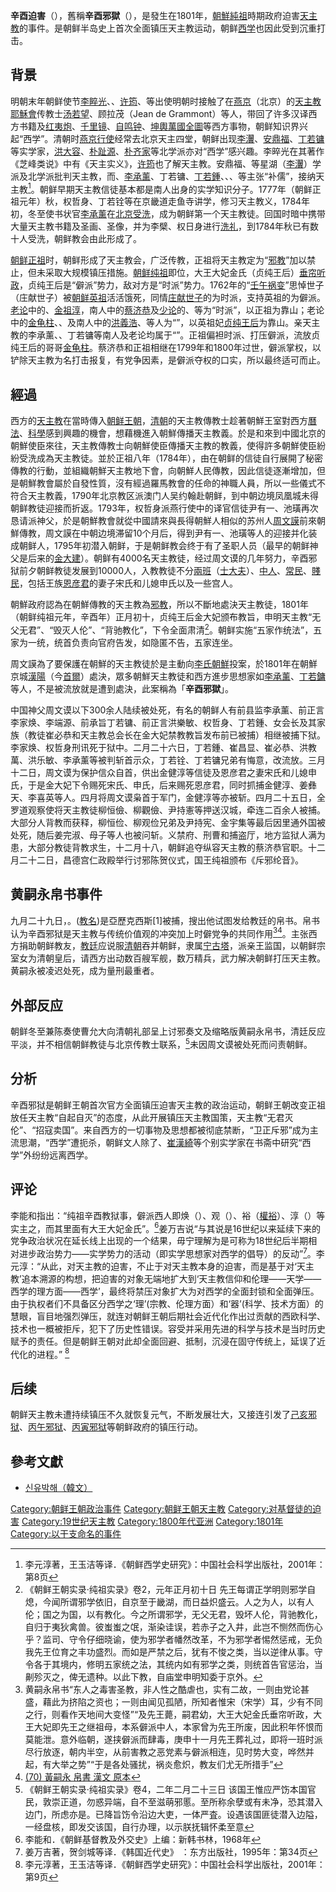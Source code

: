 '''辛酉迫害'''（{{kor|k = 신유박해|rm = Sinyu Bakhae|hanja = 辛酉迫害|f = h}}），舊稱'''辛酉邪獄'''（{{kor|k = 신유사옥|rm = Sinyu Saok|hanja = 辛酉邪獄|f = h}}），是發生在1801年，[[朝鮮純祖|朝鮮純祖]]時期政府迫害[[天主教|天主教]]的事件。是朝鲜半岛史上首次全面镇压天主教运动，朝鲜[[西学|西学]]也因此受到沉重打击。

== 背景 ==

明朝末年朝鲜使节[[李睟光|李睟光]]、{{link-en|郑斗源|Jeong Duwon}}、[[许筠|许筠]]、{{link-ko|李光庭|이광정 (1552년)}}等出使明朝时接触了在[[燕京|燕京]]（北京）的[[天主教|天主教]][[耶穌會|耶穌會]]传教士[[汤若望|汤若望]]、顾拉茂（Jean de Grammont）等人，带回了许多汉译西方书籍及[[红夷大炮|红夷炮]]、[[望远镜|千里镜]]、[[自鸣钟|自鸣钟]]、[[坤輿萬國全圖|坤輿萬國全圖]]等西方事物，朝鲜知识界兴起“西学”。清朝时[[朝鮮燕行使|燕京行使]]经常去北京天主四堂，朝鲜出现[[李瀷|李瀷]]、[[安鼎福|安鼎福]]、[[丁若镛|丁若镛]]等实学家，[[洪大容|洪大容]]、[[朴趾源|朴趾源]]、[[朴齐家|朴齐家]]等北学派亦对“西学”感兴趣。李晬光在其著作《芝峰类说》中有《天主实义》，[[许筠|许筠]]也了解天主教。安鼎福、{{link-ko|申虎丹|신후담}}等星湖（[[李瀷|李瀷]]）学派及北学派批判天主教，而{{link-ko|李檗 (朝鮮)|이벽|李檗}}、[[李承薰|李承薰]]、丁若镛、[[丁若鍾|丁若鍾]]、{{link-ko|丁若銓|정약전}}、{{link-ko|權哲身|권철신}}、{{link-ko|權日身|권일신}}等主张“补儒”，接纳天主教<ref>李元淳著，王玉洁等译．《朝鲜西学史研究》：中国社会科学出版社，2001年：第8页</ref>。朝鲜早期天主教信徒基本都是南人出身的实学知识分子。1777年（朝鲜正祖元年）秋，权哲身、丁若铨等在京畿道走鱼寺讲学，修习天主教义，1784年初，冬至使书状官[[李承薰|李承薰]]在[[北京|北京]][[受洗|受洗]]，成为朝鲜第一个天主教徒。回国时暗中携带大量天主教书籍及圣画、圣像，并为李檗、权日身进行[[洗礼|洗礼]]，到1784年秋已有数十人受洗，朝鲜教会由此形成了。

[[朝鲜正祖|朝鲜正祖]]时，朝鲜形成了天主教会，广泛传教，正祖将天主教定为“[[邪教|邪教]]”加以禁止，但未采取大规模镇压措施。[[朝鲜纯祖|朝鲜纯祖]]即位，大王大妃金氏（贞纯王后）[[垂帘听政|垂帘听政]]，贞纯王后是“僻派”势力，敌对方是“时派”势力。1762年的“[[壬午祸变|壬午祸变]]”思悼世子（庄献世子）被[[朝鲜英祖|朝鲜英祖]]活活饿死，同情[[庄献世子|庄献世子]]的为时派，支持英祖的为僻派。[[老论|老论]]中的{{link-ko|洪鳳漢|홍봉한}}、[[金祖淳|金祖淳]]，南人中的[[蔡济恭|蔡济恭]]及[[少论|少论]]的{{link-ko|李晚秀|이만수 (1752년)}}、{{link-ko|李時秀|이시수}}等为“时派”，以正祖为靠山；老论中的[[金龟柱|金龟柱]]、{{link-ko|洪麟漢|홍인한}}、{{link-ko|沈煥之|심환지}}及南人中的[[洪義浩|洪義浩]]、{{link-ko|睦萬中|목만중}}等人为“{{link-ko|僻派|벽파}}”，以英祖妃[[贞纯王后|贞纯王后]]为靠山。亲天主教的李承薰、{{link-ko|李家煥|이가환}}、丁若镛等南人及老论{{link-ko|金健淳|김건순}}均属于“{{link-ko|時派|시파}}”。正祖偏袒时派、打压僻派，流放贞纯王后的哥哥[[金龟柱|金龟柱]]。蔡济恭和正祖相继在1799年和1800年过世，僻派掌权，以铲除天主教为名打击报复，有党争因素，是僻派夺权的口实，所以最终适可而止。

== 經過 ==

西方的[[天主教|天主教]]在當時傳入[[朝鲜王朝|朝鲜王朝]]，[[清朝|清朝]]的天主教傳教士趁著朝鮮王室對西方[[曆法|曆法]]、[[科學|科學]]感到興趣的機會，想藉機進入朝鮮傳播天主教義。於是和來到中國北京的朝鮮使臣來往，天主教傳教士向朝鮮使臣傳播天主教的教義，使得許多朝鮮使臣紛紛受洗成為天主教徒。並於正祖八年（1784年），由在朝鲜的信徒自行展開了秘密傳教的行動，並組織朝鮮天主教地下會，向朝鮮人民傳教，因此信徒逐漸增加，但是朝鮮教會屬於自發性質，沒有經過羅馬教會的任命的神職人員，所以一些儀式不符合天主教義，1790年北京教区派澳门人吴约翰赴朝鲜，到中朝边境凤凰城未得朝鲜教徒迎接而折返。1793年，权哲身派燕行使中的译官信徒尹有一、池璜再次恳请派神父，於是朝鮮教會就從中國請來與長得朝鮮人相似的苏州人[[周文謨_(清朝)|周文謨]]前來朝鮮傳教，周文謨在中朝边境滞留10个月后，得到尹有一、池璜等人的迎接并化装成朝鲜人，1795年初潜入朝鲜，于是朝鲜教会终于有了圣职人员（最早的朝鲜神父是后来的[[金大建|金大建]]）。朝鲜有4000名天主教徒，经过周文谟的几年努力，辛酉邪狱前夕朝鲜教徒发展到10000人，入教教徒不分[[兩班|兩班]]（[[士大夫|士大夫]]）、[[中人|中人]]、[[常民_(朝鮮王朝)|常民]]、[[賤民|賤民]]，包括王族[[恩彦君|恩彦君]]的妻子宋氏和儿媳申氏以及一些宫人。

朝鮮政府認為在朝鮮傳教的天主教為[[邪教|邪教]]，所以不斷地處決天主教徒，1801年（朝鲜纯祖元年，辛酉年）正月初十，贞纯王后金大妃颁布教旨，申明天主教“无父无君”、“毁灭人伦”、“背驰教化”，下令全面肃清<ref>《朝鲜王朝实录·纯祖实录》卷2，元年正月初十日 先王每谓正学明则邪学自熄，今闻所谓邪学依旧，自京至于畿湖，而日益炽盛云。人之为人，以有人伦；国之为国，以有教化。今之所谓邪学，无父无君，毁坏人伦，背驰教化，自归于夷狄禽兽。彼蚩蚩之氓，渐染诖误，若赤子之入井，此岂不恻然而伤心乎？监司、守令仔细晓谕，使为邪学者幡然改革，不为邪学者惕然惩戒，无负我先王位育之丰功盛烈。而如是严禁之后，犹有不悛之类，当以逆律从事。守令各于其境内，修明五家统之法，其统内如有邪学之类，则统首告官惩治，当劓殄灭之，俾无遗种。以此下教，自庙堂申明知委于京外。</ref>。朝鲜实施“五家作统法”，五家为一统，统首负责向官府告发，如隐匿不告，五家连坐。

周文謨為了要保護在朝鮮的天主教徒於是主動向[[朝鲜王朝|李氏朝鮮]]投案，於1801年在朝鮮京城[[首爾|漢陽]]（今[[首爾|首爾]]）處決，眾多朝鮮天主教徒和西方進步思想家如[[李承薰|李承薰]]、[[丁若鏞|丁若鏞]]等人，不是被流放就是遭到處決，此案稱為「'''辛酉邪獄'''」。

中国神父周文谟以下300余人陆续被处死，有名的朝鲜人有前县监李承薰、前正言李家焕、李端源、前承旨丁若镛、前正言洪樂敏、权哲身、丁若鍾、女会长{{link-ko|姜完淑|강완숙}}及其家族（教徒崔必恭和天主教总会长{{link-ko|崔昌顯|최창현 (1759년)}}在金大妃禁教教旨发布前已被捕）相继被捕下狱。李家焕、权哲身刑讯死于狱中。二月二十六日，丁若鍾、崔昌显、崔必恭、洪教萬、洪乐敏、李承薰等被判斩首示众，丁若铨、丁若镛兄弟有悔意，改流放。三月十二日，周文谟为保护信众自首，供出金健淳等信徒及恩彦君之妻宋氏和儿媳申氏，于是金大妃下令赐死宋氏、申氏，后来赐死恩彦君，同时抓捕金健淳、姜彝天、李喜英等人。四月将周文谟枭首于军门，金健淳等亦被斩。四月二十五日，全罗道观察使{{link-ko|金達淳|김달순}}将天主教徒柳恒儉、柳觀儉、尹持憲等押送汉城，牵连二百余人被捕。大部分人背教而获释，柳恒俭、柳观俭兄弟及尹持宪、金宇集等最后因里通外国被处死，随后姜完淑、{{link-ko|洪弼周|홍필주}}母子等人也被问斩。义禁府、刑曹和捕盗厅，地方监狱人满为患，大部分教徒背教求生，十二月十八，朝鲜追夺纵容天主教的蔡济恭官职。十二月二十二日，昌德宫仁政殿举行讨邪陈贺仪式，国王纯祖颁布《斥邪纶音》。

== 黄嗣永帛书事件 ==

九月二十九日，{{link-ko|黃嗣永|황사영}}。([[教名|教名]])是亞歷克西斯[1]被捕，搜出他试图发给教廷的帛书。帛书认为辛酉邪狱是天主教与传统价值观的冲突加上时僻党争的共同作用<ref>黄嗣永帛书“东人之毒害圣教，非人性之酷虐也，实有二故，一则由党论甚盛，藉此为挤陷之资也；一则由闻见孤陋，所知者惟宋（宋学）耳，少有不同之行，则看作天地间大变怪”“及先王薨，嗣君幼，大王大妃金氏垂帘听政，大王大妃即先王之继祖母，本系僻派中人，本家曾为先王所废，因此积年怀恨而莫能泄。意外临朝，遂挟僻派而肆毒，庚申十一月先王葬礼过，即将一班时派尽行放逐，朝内半空，从前害教之恶党素与僻派相连，见时势大变，哗然并起，有大举之势”“于是各处骚扰，祸炎愈炽，教友们尤无所措手”</ref><ref>[https://m.blog.daum.net/bangyang/2968 (70) 黃嗣永 帛書 漢文 原本]</ref>。主张西方捐助朝鲜教友，[[教廷|教廷]]应说服[[清朝|清朝]]吞并朝鲜，隶属[[宁古塔|宁古塔]]，派亲王监国，以朝鲜宗室女为清朝皇后，请西方出动数百艘军舰，数万精兵，武力解决朝鲜打压天主教。黄嗣永被凌迟处死，成为量刑最重者。

== 外部反应 ==
朝鲜冬至兼陈奏使曹允大向清朝礼部呈上讨邪奏文及缩略版黄嗣永帛书，清廷反应平淡，并不相信朝鲜教徒与北京传教士联系，<ref>《朝鲜王朝实录·纯祖实录》卷4，二年二月二十三日 该国王惟应严饬本国官民，敦崇正道，勿惑异端，自不至滋萌邪慝。至所称余孽或有未净，恐其潜入边门，所虑亦是。已降旨饬令沿边大吏，一体严査。设遇该国匪徒潜入边隘，一经盘核，即发交该国，自行办理，以示朕抚辑怀柔至意</ref>未因周文谟被处死而问责朝鲜。

== 分析 ==
辛酉邪狱是朝鲜王朝首次官方全面镇压迫害天主教的政治运动，朝鲜王朝改变正祖放任天主教“自起自灭”的态度，从此开展镇压天主教国策，天主教“无君灭伦”、“招寇卖国”。来自西方的一切事物及思想都被彻底禁断，“卫正斥邪”成为主流思潮，“西学”遭扼杀，朝鲜文人除了{{link-ko|李圭景|이규경}}、[[崔漢綺|崔漢綺]]等个别实学家在书斋中研究“西学”外纷纷远离西学。
== 评论 ==
李能和指出：“纯祖辛酉教狱事，僻派西人即焕（{{link-ko|沈煥之|심환지}}）、观（{{link-ko|金觀柱|김관주}}）、裕（[[權裕|權裕]]）、淳（{{link-ko|金達淳|김달순}}）等实主之，而其里面有大王大妃金氏”。<ref>李能和．《朝鲜基督教及外交史》上编：新韩书林，1968年</ref>姜万吉说“与其说是16世纪以来延续下来的党争政治状况在延长线上出现的一个结果，毋宁理解为是可称为18世纪后半期相对进步政治势力——实学势力的活动（即实学思想家对西学的倡导）的反动”<ref>姜万吉著，贺剑城等译．《韩国近代史》 ：东方出版社，1995年：第34页</ref>。李元淳：“从此，对天主教的迫害，不止于对天主教本身的迫害，而是基于对‘天主教’追本溯源的构想，把迫害的对象无端地扩大到‘天主教信仰和伦理——天学——西学的理方面——西学’，最终将禁压对象扩大为对西学的全面封锁和全面弹压。由于执权者们不具备区分西学之‘理’(宗教、伦理方面）和‘器’(科学、技术方面）的慧眼，盲目地强烈弹压，就连对朝鲜王朝后期社会近代化作出过贡献的西欧科学、技术也一概被拒斥，犯下了历史性错误。容受并采用先进的科学与技术是当时历史赋予的责任。但是朝鲜王朝对此却全面回避、抵制，沉浸在固守传统上，延误了近代化的进程。” <ref>李元淳著，王玉洁等译．《朝鲜西学史研究》：中国社会科学出版社，2001年：第9页</ref>

== 后续 ==
朝鲜天主教未遭持续镇压不久就恢复元气，不断发展壮大，又接连引发了[[己亥邪狱|己亥邪狱]]、[[丙午邪狱|丙午邪狱]]、[[丙寅邪狱|丙寅邪狱]]等朝鲜政府的镇压行动。

== 參考文獻 ==
{{Reflist}}
*[https://web.archive.org/web/20101110235341/http://mtcha.com.ne.kr/korea-term/sosun/term231-sinyubaghe.htm 신유박해（韓文）]

{{朝鮮王朝肅清}}
{{朝鲜王朝历史事件}}

[[Category:朝鲜王朝政治事件|Category:朝鲜王朝政治事件]]
[[Category:朝鲜王朝天主教|Category:朝鲜王朝天主教]]
[[Category:对基督徒的迫害|Category:对基督徒的迫害]]
[[Category:19世纪天主教|Category:19世纪天主教]]
[[Category:1800年代亚洲|Category:1800年代亚洲]]
[[Category:1801年|Category:1801年]]
[[Category:以干支命名的事件|Category:以干支命名的事件]]